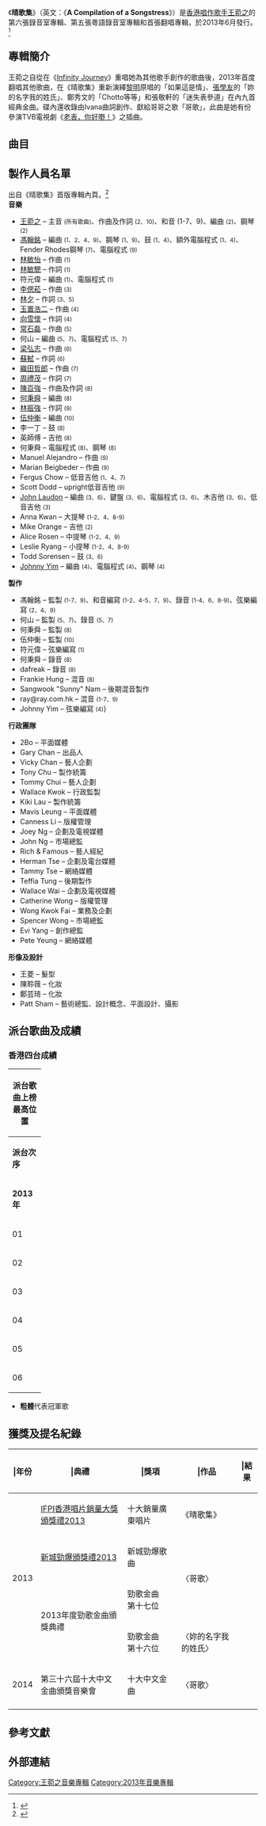{{Album infobox | <!-- See Wikipedia:WikiProject_Albums -->
| Name        = 晴歌集
| Type        = 專輯
| Artist      = [[王菀之|王菀之]]
| Cover       = 
| Released    = 2013年6月7日
| Studio      = The Invisible Studio、Goomusic Studio、freakland
| Format = [[CD|CD]]、[[密紋唱片|LP]]、[[数字音乐下载|数字音乐下载]]
| Genre       = [[流行音乐|流行]]
| Language    = 粵語、國語、英語
| Length      = 39:22
| Label       = 東亞唱片
| Producer    = [[馮翰銘|馮翰銘]]、何山、[[何秉舜|何秉舜]]、[[伍仲衡|伍仲衡]]
| Last album  = [[Atmosphere:_雾|Atmosphere: 雾]]<br>（2013年）
| This album  = '''晴歌集'''<br>（2013年）
| Next album  = [[菀之論王菀之2014演唱會#演唱會影音產品|菀之論王菀之2014演唱會]] <br>（2014年）
|Misc        = {{Singles
|Name          = 晴歌集
|Type          = studio
|single 1      = 〈哥歌〉
|single 1 date = 2013年2月18日
|single 2      = 〈如果這是情〉
|single 2 date = 2013年4月24日
|single 3      = 〈Chotto等等〉
|single 3 date = 2013年6月3日
|single 4      = 〈迷失表參道〉
|single 4 date = 2013年7月
|single 5      = 〈妳的名字我的姓氏〉
|single 5 date = 
|single 6      = 〈幻影〉
|single 6 date = 2013年8月26日
}}
}}

《'''晴歌集'''》（英文：《'''A Compilation of a Songstress'''》）是[[香港|香港]][[創作歌手|唱作歌手]][[王菀之|王菀之]]的第六張錄音室專輯、第五張粵語錄音室專輯和首張翻唱專輯，於2013年6月發行。<ref>{{Cite web |url=http://www.yesasia.com/global/%E6%99%B4%E6%AD%8C%E9%9B%86-k2hd/1034065114-0-0-0-zh_TW/info.html |title=Yesasia 晴歌集 |accessdate=2014-09-01 |archive-date=2013-10-13 |archive-url=https://web.archive.org/web/20131013014518/http://www.yesasia.com/global/%E6%99%B4%E6%AD%8C%E9%9B%86-k2hd/1034065114-0-0-0-zh_TW/info.html |dead-url=no }}</ref>

== 專輯簡介 ==
王菀之自從在《[[Infinity_Journey|Infinity Journey]]》重唱她為其他歌手創作的歌曲後，2013年首度翻唱其他歌曲，在《晴歌集》重新演繹[[黎明|黎明]]原唱的「如果這是情」、[[張學友|張學友]]的「妳的名字我的姓氏」、鄭秀文的「Chotto等等」和張敬軒的「迷失表參道」在內九首經典金曲。碟內還收錄由Ivana曲詞創作、獻給哥哥之歌「哥歌」，此曲是她有份參演TVB電視劇《[[老表，你好嘢！_(電視劇)|老表，你好嘢！]]》之插曲。

== 曲目 ==
{{tracklist
| headline = 
| total_length    = 39:22
| title_width     = 16%

| extra_column = 原唱者

| title1         = 幻影
| music1         = [[林敏怡|林敏怡]]
| lyrics1        = [[林敏驄|林敏驄]]
| arranger1      = 符元偉、[[馮翰銘|馮翰銘]]
| producer1      = 馮翰銘
| extra1      = [[譚詠麟|譚詠麟]]
| length1        = 4:30

| title2         = 哥歌
| note2 =TVB電視劇《[[老表，你好嘢！_(電視劇)|老表，你好嘢！]]》插曲
| music2         = [[王菀之|王菀之]]
| lyrics2        = 王菀之
| arranger2      = 馮翰銘、王菀之
| producer2      = 馮翰銘
| extra2      = 
| length2        = 3:12

| title3         = 妳的名字我的姓氏
| music3         = [[李偲菘|李偲菘]]
| lyrics3        = [[林夕|林夕]]
| arranger3      = [[John_Laudon|John Laudon]]
| producer3      = 馮翰銘
| extra3      = [[张学友|张学友]]
| length3        = 3:47

| title4         = 如果這是情
| music4         = [[玉置浩二|玉置浩二]]
| lyrics4        = [[向雪懷|向雪懷]]
| arranger4      = 馮翰銘、[[Johnny_Yim|Johnny Yim]]
| producer4      = 馮翰銘
| extra4      = [[黎明|黎明]]
| length4        = 3:44

| title5         = 迷失表參道
| music5         = [[常石磊|常石磊]]
| lyrics5        = 林夕
| arranger5      = 何山
| producer5      = 何山、馮翰銘
| extra5      = [[張敬軒|張敬軒]]
| length5        = 4:51

| title6         = 但願人長久
| music6         = [[梁弘志|梁弘志]]
| lyrics6        = [[蘇軾|蘇軾]]
| arranger6      = John Laudon
| producer6      = 馮翰銘
| extra6      = [[鄧麗君|鄧麗君]]
| length6        = 4:22

| title7         = Chotto等等
| music7         = [[織田哲郎|織田哲郎]]
| lyrics7        = [[周禮茂|周禮茂]]
| arranger7      = 何山
| producer7      = 何山、馮翰銘
| extra7      = [[鄭秀文|鄭秀文]]
| length7        = 3:19

| title8         = First Love
| music8         = [[陳百強|陳百強]]
| lyrics8        = 陳百強
| arranger8      = [[何秉舜|何秉舜]]
| producer8      = 何秉舜
| extra8      = [[陳百強|陳百強]]
| length8        = 3:37

| title9         = 細水長流
| music9         = Manuel Alejandro、Marian Beigbeder
| lyrics9        = [[林振強|林振強]]
| arranger9      = 馮翰銘
| producer9      = 馮翰銘
| extra9      = [[蔡齡齡|蔡齡齡]]
| length9        = 4:23

| title10        = 我真的受傷了
| music10        = [[王菀之|王菀之]]
| lyrics10       = 王菀之
| arranger10     = [[伍仲衡|伍仲衡]]
| producer10     = 伍仲衡
| note10         = original cut
| extra10     = 張學友
| length10       = 3:33
}}

{{tracklist/common
| collapsed = 
| headline = Bonus DVD
| ln = no
| lnw = 80%

| t1 = 哥歌
| n1 = 音樂錄像帶
| m1 = 王菀之
| l1 = 王菀之

| t2 = 妳的名字我的姓氏
| n2 = 音樂錄像帶
| m2 = 李偲菘
| l2 = 林夕

| t3 = 如果這是情
| n3 = 音樂錄像帶
| m3 = 玉置浩二
| l3 = 向雪懷
}}

{{tracklist/common
| collapsed = yes
| headline = Bonus DVD（第二版）
| extra_column = 導演
| ln = no
| lnw = 80%
| t4 = 迷失表參道
| n4 = 音樂錄像帶
| m4 = 常石磊
| l4 = 林夕
| extra4 = [[麥曦茵|麥曦茵]]
}}

==製作人員名單==
出自《晴歌集》首版專輯內頁。<ref name="liner">{{cite AV media notes|others=[[王菀之|王菀之]]|title=晴歌集|year=2013|publisher=東亞唱片|id=EACD778|type=liner notes}}</ref><br />

{{col-begin}}
{{col-2}}
'''音樂'''
*[[王菀之|王菀之]] – 主音 <small>(所有歌曲)</small>、作曲及作詞 <small>(2、10)</small>、和音 </small>(1-7、9)</small>、編曲 <small>(2)</small>、鋼琴 <small>(2)</small>
*[[馮翰銘|馮翰銘]] – 編曲 <small>(1、2、4、9)</small>、鋼琴 <small>(1、9)</small>、鼓 <small>(1、4)</small>、額外電腦程式 <small>(1、4)</small>、Fender Rhodes鋼琴 <small>(7)</small>、電腦程式 <small>(9)</small>
*[[林敏怡|林敏怡]] – 作曲 <small>(1)</small>
*[[林敏驄|林敏驄]] – 作詞 <small>(1)</small>
*符元偉<!--Ronald Fu--> – 編曲 <small>(1)</small>、電腦程式 <small>(1)</small>
*[[李偲菘|李偲菘]] – 作曲 <small>(3)</small>
*[[林夕|林夕]] – 作詞 <small>(3、5)</small>
*[[玉置浩二|玉置浩二]] – 作曲 <small>(4)</small>
*[[向雪懷|向雪懷]] – 作詞 <small>(4)</small>
*[[常石磊|常石磊]] – 作曲 <small>(5)</small>
*何山 – 編曲 <small>(5、7)</small>、電腦程式 <small>(5、7)</small>
*[[梁弘志|梁弘志]] – 作曲 <small>(6)</small>	
*[[蘇軾|蘇軾]] – 作詞 <small>(6)</small>	
*[[織田哲郎|織田哲郎]] – 作曲 <small>(7)</small>	
*[[周禮茂|周禮茂]] – 作詞 <small>(7)</small>	
*[[陳百強|陳百強]] – 作曲及作詞 <small>(8)</small>
*[[何秉舜|何秉舜]] – 編曲 <small>(8)</small>
*[[林振強|林振強]] – 作詞 <small>(9)</small>	
*[[伍仲衡|伍仲衡]] – 編曲 <small>(10)</small>
*李一丁 – 鼓 <small>(8)</small>
*英師傅 – 吉他 <small>(8)</small>
*何秉舜 – 電腦程式 <small>(8)</small>、鋼琴 <small>(8)</small>
*Manuel Alejandro – 作曲 <small>(9)</small>
*Marian Beigbeder – 作曲 <small>(9)</small>
*Fergus Chow – 低音吉他 <small>(1、4、7)</small>
*Scott Dodd – upright低音吉他 <small>(9)</small>
*[[John_Laudon|John Laudon]] – 編曲 <small>(3、6)</small>、鍵盤 <small>(3、6)</small>、電腦程式 <small>(3、6)</small>、木吉他 <small>(3、6)</small>、低音吉他 <small>(3)</small>
*Anna Kwan – 大提琴 <small>(1-2、4、8-9)</small>
*Mike Orange – 吉他 <small>(2)</small>
*Alice Rosen – 中提琴 <small>(1-2、4、9)</small>
*Leslie Ryang – 小提琴 <small>(1-2、4、8-9)</small>
*Todd Sorensen – 鼓 <small>(3、6)</small>
*[[Johnny_Yim|Johnny Yim]] – 編曲 <small>(4)</small>、電腦程式 <small>(4)</small>、鋼琴 <small>(4)</small>

{{col-2}}
'''製作'''
*馮翰銘 – 監製 <small>(1-7、9)</small>、和音編寫 <small>(1-2、4-5、7、9)</small>、錄音 <small>(1-4、6、8-9)</small>、弦樂編寫 <small>(2、4、9)</small>
*何山 – 監製 <small>(5、7)</small>、錄音 <small>(5、7)</small>
*何秉舜 – 監製 <small>(8)</small>
*伍仲衡 – 監製 <small>(10)</small>
*符元偉 – 弦樂編寫 <small>(1)</small>
*何秉舜 – 錄音 <small>(8)</small>
*dafreak – 錄音 <small>(8)</small>
*Frankie Hung – 混音 <small>(8)</small>
*Sangwook "Sunny" Nam – 後期混音製作
*ray@ray.com.hk – 混音 <small>(1-7、9)</small>
*Johnny Yim – 弦樂編寫 <small>(4)</small>}

'''行政團隊'''
*2Bo – 平面媒體
*Gary Chan – 出品人
*Vicky Chan – 藝人企劃
*Tony Chu – 製作統籌
*Tommy Chui – 藝人企劃
*Wallace Kwok – 行政監製
*Kiki Lau – 製作統籌
*Mavis Leung – 平面媒體
*Canness Li – 版權管理
*Joey Ng – 企劃及電視媒體
*John Ng – 市場總監
*Rich & Famous – 藝人經紀
*Herman Tse – 企劃及電台媒體
*Tammy Tse – 網絡媒體
*Teffia Tung – 後期製作
*Wallace Wai – 企劃及電視媒體
*Catherine Wong – 版權管理
*Wong Kwok Fai – 業務及企劃
*Spencer Wong – 市場總監
*Evi Yang – 創作總監
*Pete Yeung – 網絡媒體

'''形像及設計'''
*王菱 – 髮型
*陳聆薇 – 化妝
*鄭芸琦 – 化妝
*Patt Sham – 藝術總監、設計概念、平面設計、攝影
{{col-end}}

==派台歌曲及成績==
===香港四台成績===
{| class="wikitable" cellpadding="1"
|-
! colspan="7" | '''派台歌曲上榜最高位置'''
|-
| width="50"| '''派台次序''' || width="140"| '''歌曲''' || width="50"| '''903''' || width="50"| '''RTHK''' || width="50"| '''997''' || width="50"| '''TVB''' || width="150"| '''備註'''
|-
! colspan="7" | '''2013年'''
|-
| 01 || '''哥歌''' || 2 || '''1''' || 2 || '''1''' || 
|-
| 02 || '''如果這是情''' || 13 || '''1''' || 4 || - ||
|-
| 03 || Chotto等等 || 15 || 3 || 2 || - || 
|-
| 04 || 迷失表參道 || 11 || - || 4 || - || 
|-
| 05 || 妳的名字我的姓氏 || - || - || - || 2 || 
|-
| 06 || 幻影 || - || - || - || - || 
|}

* '''粗體'''代表冠軍歌

== 獲獎及提名紀錄 ==
{| class="wikitable" style="width: 100%;"
! |年份
! |典禮
! |獎項
! |作品
! |結果
|-
| rowspan="4"| 2013
| [[IFPI香港唱片銷量大獎頒獎禮2013|IFPI香港唱片銷量大獎頒獎禮2013]]
| 十大銷量廣東唱片
| 《晴歌集》
| {{won}}
|-
| [[2013年度新城勁爆頒獎禮得獎名單|新城勁爆頒獎禮2013]]
| 新城勁爆歌曲
| rowspan="2"|〈哥歌〉
| {{won}}
|-
| rowspan="2"| 2013年度勁歌金曲頒獎典禮
| 勁歌金曲　第十七位
| {{won}}
|-
| 勁歌金曲　第十六位
| 〈妳的名字我的姓氏〉
| {{won}}
|-
| 2014
| 第三十六屆十大中文金曲頒獎音樂會
| 十大中文金曲
|〈哥歌〉
| {{won}}
|-
|}

== 參考文獻 ==
{{reflist}}

==外部連結==


{{王菀之}}
[[Category:王菀之音樂專輯|Category:王菀之音樂專輯]]
[[Category:2013年音樂專輯|Category:2013年音樂專輯]]
